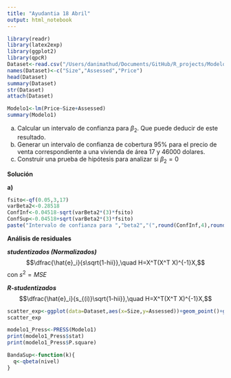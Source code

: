 ```yaml
---
title: "Ayudantia 18 Abril"
output: html_notebook
---
```



```r
library(readr)
library(latex2exp)
library(ggplot2)
library(qpcR)
Dataset<-read.csv("/Users/danimathud/Documents/GitHub/R_projects/ModelosEstadisticos1/Datas/real_state_data.csv")
names(Dataset)<-c("Size","Assessed","Price")
head(Dataset)
summary(Dataset)
str(Dataset)
attach(Dataset)

```

```r
Modelo1<-lm(Price~Size+Assessed)
summary(Modelo1)
```

a) Calcular un intervalo de confianza para $\beta_2$. Que puede deducir de este resultado.
b) Generar un intervalo de confianza de cobertura $95\%$ para el precio de venta correspondiente a una vivienda de área $17$ y $46000$ dolares.
c) Construir una prueba de hipótesis para analizar si $\beta_2=0$

**Solución**

**a)** 
```r
fsito<-qf(0.05,3,17)
varBeta2<-0.28518
ConfInf<-0.04518-sqrt(varBeta2*(3)*fsito)
ConfSup<-0.04518+sqrt(varBeta2*(3)*fsito)
paste("Intervalo de confianza para ","beta2","(",round(ConfInf,4),round(ConfSup,4),")")
```
**Análisis de residuales**

 ***studentizados (Normalizados)***
 $$\dfrac{\hat{e}_i}{s\sqrt{1-hii}},\quad H=X^T(X^T X)^{-1}X,$$
 con $s^2=MSE$
 
  ***R-studentizados ***
   $$\dfrac{\hat{e}_i}{s_{(i)}\sqrt{1-hii}},\quad H=X^T(X^T X)^{-1}X,$$
```r
scatter_exp<-ggplot(data=Dataset,aes(x=Size,y=Assessed))+geom_point()+geom_smooth()
scatter_exp
```

```r
modelo1_Press<-PRESS(Modelo1)
print(modelo1_Press$stat)
print(modelo1_Press$P.square)
```
```r
BandaSup<-function(k){
  q<-qbeta(nivel)
}
```



